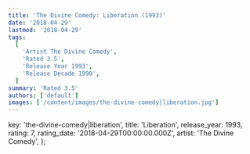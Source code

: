 ```yaml
---
title: 'The Divine Comedy: Liberation (1993)'
date: '2018-04-29'
lastmod: '2018-04-29'
tags:
  [
    'Artist The Divine Comedy',
    'Rated 3.5',
    'Release Year 1993',
    'Release Decade 1990',
  ]
summary: 'Rated 3.5'
authors: ['default']
images: ['/content/images/the-divine-comedy|liberation.jpg']
---
```


  key: 'the-divine-comedy|liberation',
  title: 'Liberation',
  release_year: 1993,
  rating: 7,
  rating_date: '2018-04-29T00:00:00.000Z',
  artist: 'The Divine Comedy',
};

<MusicRating data={data} />
